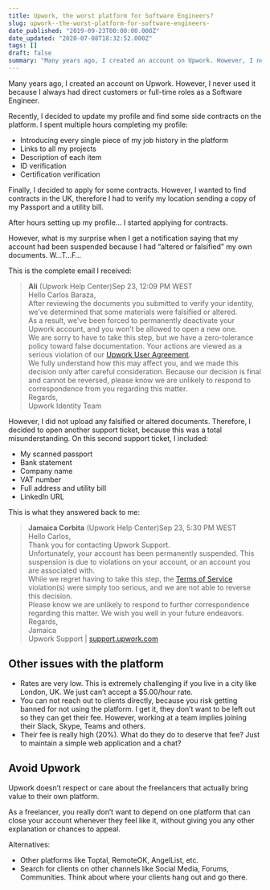 ```yaml
---
title: Upwork, the worst platform for Software Engineers?
slug: upwork--the-worst-platform-for-software-engineers-
date_published: "2019-09-23T00:00:00.000Z"
date_updated: "2020-07-08T18:32:52.000Z"
tags: []
draft: false
summary: "Many years ago, I created an account on Upwork. However, I never used it because I always had direct customers or full-time roles as a…"
---
```


Many years ago, I created an account on Upwork. However, I never used it because I always had direct customers or full-time roles as a Software Engineer.

Recently, I decided to update my profile and find some side contracts on the platform. I spent multiple hours completing my profile:

- Introducing every single piece of my job history in the platform
- Links to all my projects
- Description of each item
- ID verification
- Certification verification

Finally, I decided to apply for some contracts. However, I wanted to find contracts in the UK, therefore I had to verify my location sending a copy of my Passport and a utility bill.

After hours setting up my profile… I started applying for contracts.

However, what is my surprise when I get a notification saying that my account had been suspended because I had “altered or falsified” my own documents. W…T…F…

This is the complete email I received:

> **Ali** (Upwork Help Center)Sep 23, 12:09 PM WEST  
> Hello Carlos Baraza,  
> After reviewing the documents you submitted to verify your identity, we’ve determined that some materials were falsified or altered.  
> As a result, we’ve been forced to permanently deactivate your Upwork account, and you won’t be allowed to open a new one.  
> We are sorry to have to take this step, but we have a zero-tolerance policy toward false documentation. Your actions are viewed as a serious violation of our [Upwork User Agreement](https://www.upwork.com/legal/).  
> We fully understand how this may affect you, and we made this decision only after careful consideration. Because our decision is final and cannot be reversed, please know we are unlikely to respond to correspondence from you regarding this matter.  
> Regards,  
> Upwork Identity Team

However, I did not upload any falsified or altered documents. Therefore, I decided to open another support ticket, because this was a total misunderstanding. On this second support ticket, I included:

- My scanned passport
- Bank statement
- Company name
- VAT number
- Full address and utility bill
- LinkedIn URL

This is what they answered back to me:

> **Jamaica Corbita** (Upwork Help Center)Sep 23, 5:30 PM WEST  
> Hello Carlos,  
> Thank you for contacting Upwork Support.  
> Unfortunately, your account has been permanently suspended. This suspension is due to violations on your account, or an account you are associated with.  
> While we regret having to take this step, the [Terms of Service](https://www.upwork.com/legal/) violation(s) were simply too serious, and we are not able to reverse this decision.  
> Please know we are unlikely to respond to further correspondence regarding this matter. We wish you well in your future endeavors.  
> Regards,  
> Jamaica  
> Upwork Support | [support.upwork.com](http://support.upwork.com/)

## Other issues with the platform

- Rates are very low. This is extremely challenging if you live in a city like London, UK. We just can’t accept a $5.00/hour rate.
- You can not reach out to clients directly, because you risk getting banned for not using the platform. I get it, they don’t want to be left out so they can get their fee. However, working at a team implies joining their Slack, Skype, Teams and others.
- Their fee is really high (20%). What do they do to deserve that fee? Just to maintain a simple web application and a chat?

## Avoid Upwork

Upwork doesn’t respect or care about the freelancers that actually bring value to their own platform.

As a freelancer, you really don’t want to depend on one platform that can close your account whenever they feel like it, without giving you any other explanation or chances to appeal.

Alternatives:

- Other platforms like Toptal, RemoteOK, AngelList, etc.
- Search for clients on other channels like Social Media, Forums, Communities. Think about where your clients hang out and go there.
